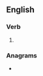 ==English==

===Verb===
{{head|en|verb form}}

# {{en-past of|reroute}}

===Anagrams===
* {{anagrams|en|a=deeorrtu|red route|routered}}